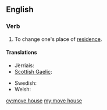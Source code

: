 ==English==

===Verb===
{{head|en|verb|head=[[move]] [[house]]}}

# {{idiomatic}} To change one's place of [[residence]].

====Translations====
{{trans-top|change place of residence}}
* Jèrriais: {{tø|roa-jer|r'muer}}
* [[Scottish Gaelic]]: {{t-|gd|imrich}}
{{trans-mid}}
* Swedish: {{t+|sv|flytta}}
* Welsh: {{t|cy|symud tŷ}}
{{trans-bottom}}

[[cy:move house]]
[[my:move house]]